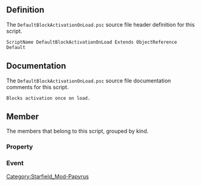 {{Script_Object_Summary
| title = DefaultBlockActivationOnLoad
| name = [[SFM:Script-DefaultBlockActivationOnLoad|DefaultBlockActivationOnLoad]]
| extends = [[SFM:Script-ObjectReference|ObjectReference]] → [[SFM:Script-Form|Form]] → [[SFM:Script-ScriptObject|ScriptObject]]
| flags = Default
}}


== Definition ==
The <code>DefaultBlockActivationOnLoad.psc</code> source file header definition for this script.

<source lang="papyrus">
ScriptName DefaultBlockActivationOnLoad Extends ObjectReference Default
</source>


== Documentation ==
The <code>DefaultBlockActivationOnLoad.psc</code> source file documentation comments for this script.

<source>
Blocks activation once on load.
</source>


== Member ==
The members that belong to this script, grouped by kind.

=== Property ===
{{Script_Object_Member_Summary
| title = HideActivationText
| script = [[SFM:Script-DefaultBlockActivationOnLoad|DefaultBlockActivationOnLoad]]
| name = [[SFM:Script-DefaultBlockActivationOnLoad/HideActivationText|HideActivationText]]
| kind = Property
| flags = Const Auto
| returns = bool
| parameters = true
}}

=== Event ===
{{Script_Object_Member_Summary
| title = OnLoad
| script = [[SFM:Script-DefaultBlockActivationOnLoad|DefaultBlockActivationOnLoad]]
| name = [[SFM:Script-DefaultBlockActivationOnLoad/OnLoad|OnLoad]]
| kind = Event
}}

{{Script_Object_Member_Summary
| title = OnActivate
| script = [[SFM:Script-DefaultBlockActivationOnLoad|DefaultBlockActivationOnLoad]]
| name = [[SFM:Script-DefaultBlockActivationOnLoad/OnActivate|OnActivate]]
| kind = Event
| parameters = ObjectReference akActionRef
}}


[[Category:Starfield_Mod-Papyrus]]
